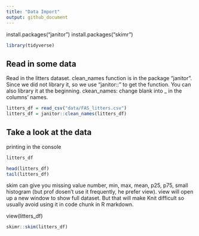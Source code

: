 ```yaml
---
title: "Data Import"
output: github_document
---
```


install.packages("janitor")
install.packages("skimr")

```r
library(tidyverse)
```

## Read in some data

Read in the litters dataset.
clean_names function is in the package "janitor". Since we did not library it, so we use "janitor::" to get the function. You can also library it at the beginning.
ckean_names: change blank into _ in the columns' names.

```r
litters_df = read_csv("data/FAS_litters.csv")
litters_df = janitor::clean_names(litters_df)
```

## Take a look at the data

printing in the console

```r
litters_df
```

```r
head(litters_df)
tail(litters_df)
```

skim can give you missing value number, min, max, mean, p25, p75, small histogram (but prof dosen't use it frequently, he prefer view).
view will open up a new window to show full dataset. But that will make Knit difficult so usually avoid using it in code chunk in R markdown.

view(litters_df)

```r
skimr::skim(litters_df)
```



